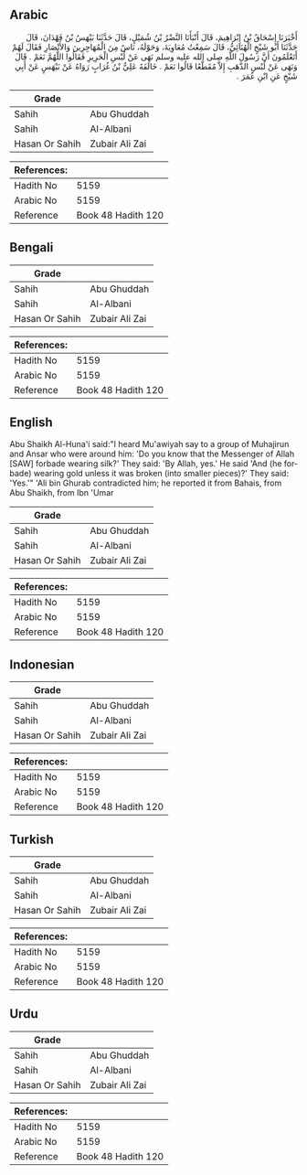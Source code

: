 ## Arabic


<div dir="rtl" lang="ar" style={{fontSize:'larger',backgroundColor:'#f8f9fa',padding:20}}>
أَخْبَرَنَا إِسْحَاقُ بْنُ إِبْرَاهِيمَ، قَالَ أَنْبَأَنَا النَّضْرُ بْنُ شُمَيْلٍ، قَالَ حَدَّثَنَا بَيْهَسُ بْنُ فَهْدَانَ، قَالَ حَدَّثَنَا أَبُو شَيْخٍ الْهُنَائِيُّ، قَالَ سَمِعْتُ مُعَاوِيَةَ، وَحَوْلَهُ، نَاسٌ مِنَ الْمُهَاجِرِينَ وَالأَنْصَارِ فَقَالَ لَهُمْ أَتَعْلَمُونَ أَنَّ رَسُولَ اللَّهِ صلى الله عليه وسلم نَهَى عَنْ لُبْسِ الْحَرِيرِ فَقَالُوا اللَّهُمَّ نَعَمْ ‏.‏ قَالَ وَنَهَى عَنْ لُبْسِ الذَّهَبِ إِلاَّ مُقَطَّعًا قَالُوا نَعَمْ ‏.‏ خَالَفَهُ عَلِيُّ بْنُ غُرَابٍ رَوَاهُ عَنْ بَيْهَسٍ عَنْ أَبِي شَيْخٍ عَنِ ابْنِ عُمَرَ ‏.‏
</div>
<div style={{backgroundColor:'#f8f9fa',padding:20, marginBottom: 10}}><table> <thead> <tr> <th>Grade</th> <th></th> </tr> </thead> <tbody> <tr><td>Sahih</td><td>Abu Ghuddah</td></tr><tr><td>Sahih</td><td>Al-Albani</td></tr><tr><td>Hasan Or Sahih</td><td>Zubair Ali Zai</td></tr></tbody></table><table> <thead> <tr> <th>References:</th> <th></th> </tr> </thead> <tbody><tr><td>Hadith No</td><td>5159</td></tr><tr><td>Arabic No</td><td>5159</td></tr><tr><td>Reference</td><td>Book 48 Hadith 120</td></tr></tbody></table></div>

## Bengali


<div dir="ltr" lang="bn" style={{fontSize:'larger',backgroundColor:'#f8f9fa',padding:20}}>

</div>
<div style={{backgroundColor:'#f8f9fa',padding:20, marginBottom: 10}}><table> <thead> <tr> <th>Grade</th> <th></th> </tr> </thead> <tbody> <tr><td>Sahih</td><td>Abu Ghuddah</td></tr><tr><td>Sahih</td><td>Al-Albani</td></tr><tr><td>Hasan Or Sahih</td><td>Zubair Ali Zai</td></tr></tbody></table><table> <thead> <tr> <th>References:</th> <th></th> </tr> </thead> <tbody><tr><td>Hadith No</td><td>5159</td></tr><tr><td>Arabic No</td><td>5159</td></tr><tr><td>Reference</td><td>Book 48 Hadith 120</td></tr></tbody></table></div>

## English


<div dir="ltr" lang="en" style={{fontSize:'larger',backgroundColor:'#f8f9fa',padding:20}}>
Abu Shaikh Al-Huna'i said:"I heard Mu'awiyah say to a group of Muhajirun and Ansar who were around him: 'Do you know that the Messenger of Allah [SAW] forbade wearing silk?' They said: 'By Allah, yes.' He said 'And (he forbade) wearing gold unless it was broken (into smaller pieces)?' They said: 'Yes.'" 'Ali bin Ghurab contradicted him; he reported it from Bahais, from Abu Shaikh, from Ibn 'Umar
</div>
<div style={{backgroundColor:'#f8f9fa',padding:20, marginBottom: 10}}><table> <thead> <tr> <th>Grade</th> <th></th> </tr> </thead> <tbody> <tr><td>Sahih</td><td>Abu Ghuddah</td></tr><tr><td>Sahih</td><td>Al-Albani</td></tr><tr><td>Hasan Or Sahih</td><td>Zubair Ali Zai</td></tr></tbody></table><table> <thead> <tr> <th>References:</th> <th></th> </tr> </thead> <tbody><tr><td>Hadith No</td><td>5159</td></tr><tr><td>Arabic No</td><td>5159</td></tr><tr><td>Reference</td><td>Book 48 Hadith 120</td></tr></tbody></table></div>

## Indonesian


<div dir="ltr" lang="id" style={{fontSize:'larger',backgroundColor:'#f8f9fa',padding:20}}>

</div>
<div style={{backgroundColor:'#f8f9fa',padding:20, marginBottom: 10}}><table> <thead> <tr> <th>Grade</th> <th></th> </tr> </thead> <tbody> <tr><td>Sahih</td><td>Abu Ghuddah</td></tr><tr><td>Sahih</td><td>Al-Albani</td></tr><tr><td>Hasan Or Sahih</td><td>Zubair Ali Zai</td></tr></tbody></table><table> <thead> <tr> <th>References:</th> <th></th> </tr> </thead> <tbody><tr><td>Hadith No</td><td>5159</td></tr><tr><td>Arabic No</td><td>5159</td></tr><tr><td>Reference</td><td>Book 48 Hadith 120</td></tr></tbody></table></div>

## Turkish


<div dir="ltr" lang="tr" style={{fontSize:'larger',backgroundColor:'#f8f9fa',padding:20}}>

</div>
<div style={{backgroundColor:'#f8f9fa',padding:20, marginBottom: 10}}><table> <thead> <tr> <th>Grade</th> <th></th> </tr> </thead> <tbody> <tr><td>Sahih</td><td>Abu Ghuddah</td></tr><tr><td>Sahih</td><td>Al-Albani</td></tr><tr><td>Hasan Or Sahih</td><td>Zubair Ali Zai</td></tr></tbody></table><table> <thead> <tr> <th>References:</th> <th></th> </tr> </thead> <tbody><tr><td>Hadith No</td><td>5159</td></tr><tr><td>Arabic No</td><td>5159</td></tr><tr><td>Reference</td><td>Book 48 Hadith 120</td></tr></tbody></table></div>

## Urdu


<div dir="rtl" lang="ur" style={{fontSize:'larger',backgroundColor:'#f8f9fa',padding:20}}>

</div>
<div style={{backgroundColor:'#f8f9fa',padding:20, marginBottom: 10}}><table> <thead> <tr> <th>Grade</th> <th></th> </tr> </thead> <tbody> <tr><td>Sahih</td><td>Abu Ghuddah</td></tr><tr><td>Sahih</td><td>Al-Albani</td></tr><tr><td>Hasan Or Sahih</td><td>Zubair Ali Zai</td></tr></tbody></table><table> <thead> <tr> <th>References:</th> <th></th> </tr> </thead> <tbody><tr><td>Hadith No</td><td>5159</td></tr><tr><td>Arabic No</td><td>5159</td></tr><tr><td>Reference</td><td>Book 48 Hadith 120</td></tr></tbody></table></div>